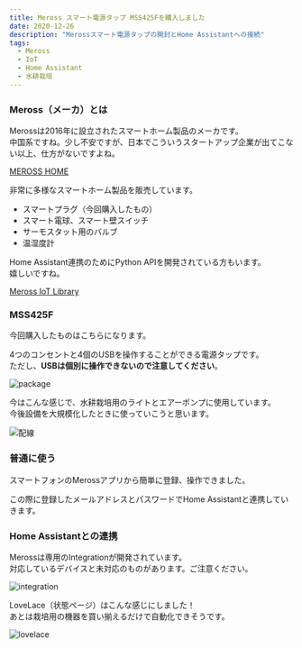 ```yaml
---
title: Meross スマート電源タップ MSS425Fを購入しました
date: 2020-12-26
description: "Merossスマート電源タップの開封とHome Assistantへの接続"
tags:
  - Meross
  - IoT
  - Home Assistant
  - 水耕栽培
---
```



### Meross（メーカ）とは
Merossは2016年に設立されたスマートホーム製品のメーカです。  
中国系ですね。少し不安ですが、日本でこういうスタートアップ企業が出てこない以上、仕方がないですよね。

[MEROSS HOME](https://www.meross.com/)

非常に多様なスマートホーム製品を販売しています。
- スマートプラグ（今回購入したもの）
- スマート電球、スマート壁スイッチ
- サーモスタット用のバルブ
- 温湿度計

Home Assistant連携のためにPython APIを開発されている方もいます。  
嬉しいですね。

[Meross IoT Library](https://github.com/albertogeniola/MerossIot)


### MSS425F
今回購入したものはこちらになります。
<RakutenAffiliate
  url="https://hb.afl.rakuten.co.jp/ichiba/1e30a431.c8ac241a.1e30a432.d707e43f/?pc=https%3A%2F%2Fitem.rakuten.co.jp%2Fbiccamera%2F0619317770065%2F&link_type=picttext&ut=eyJwYWdlIjoiaXRlbSIsInR5cGUiOiJwaWN0dGV4dCIsInNpemUiOiIyNDB4MjQwIiwibmFtIjoxLCJuYW1wIjoicmlnaHQiLCJjb20iOjEsImNvbXAiOiJkb3duIiwicHJpY2UiOjEsImJvciI6MSwiY29sIjoxLCJiYnRuIjoxLCJwcm9kIjowLCJhbXAiOmZhbHNlfQ%3D%3D"
  title="MEROSS スマート電源プラグ 4口 + USB x 4 Google Home / Amazon Alexa / LINE Crova正式認証 MEROSS ホワイト MSS425FJP"
  imgurl="https://hbb.afl.rakuten.co.jp/hgb/1e30a431.c8ac241a.1e30a432.d707e43f/?me_id=1269553&item_id=13423719&pc=https%3A%2F%2Fthumbnail.image.rakuten.co.jp%2F%400_mall%2Fbiccamera%2Fcabinet%2Fproduct%2F6234%2F00000008888477_a01.jpg%3F_ex%3D240x240&s=240x240&t=picttext"
  value="価格：3980円（税込、送料別)"
  value_date="(2020/12/26時点)"
/>

4つのコンセントと4個のUSBを操作することができる電源タップです。  
ただし、**USBは個別に操作できないので注意してください**。

![package](./IMG-1040.png)

今はこんな感じで、水耕栽培用のライトとエアーポンプに使用しています。  
今後設備を大規模化したときに使っていこうと思います。

![配線](./IMG-1042.png)

### 普通に使う
スマートフォンのMerossアプリから簡単に登録、操作できました。

この際に登録したメールアドレスとパスワードでHome Assistantと連携していきます。

### Home Assistantとの連携
Merossは専用のIntegrationが開発されています。  
対応しているデバイスと未対応のものがあります。ご注意ください。

![integration](./integration.png)

LoveLace（状態ページ）はこんな感じにしました！  
あとは栽培用の機器を買い揃えるだけで自動化できそうです。

![lovelace](./lovelace.png)
